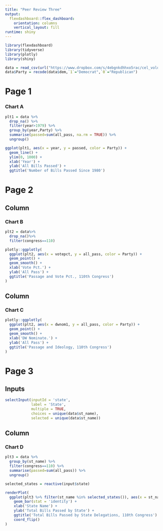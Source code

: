 ```yaml
---
title: "Peer Review Three"
output: 
  flexdashboard::flex_dashboard:
    orientation: columns
    vertical_layout: fill
runtime: shiny
---
```


```r

library(flexdashboard)
library(tidyverse)
library(plotly)
library(shiny)

data = read_csv(url("https://www.dropbox.com/s/4ebgnkdhhxo5rac/cel_volden_wiseman%20_coursera.csv?raw=1"))
data$Party = recode(data$dem,`1`="Democrat",`0`="Republican")

```


Page 1
======

### Chart A


```r

plt1 = data %>% 
  drop_na() %>%
  filter(year>1979) %>% 
  group_by(year,Party) %>% 
  summarise(passed=sum(all_pass, na.rm = TRUE)) %>%
  ungroup()

ggplot(plt1, aes(x = year, y = passed, color = Party)) +
  geom_line() +
  ylim(0, 1000) +
  xlab('Year') +
  ylab('All Bills Passed') +
  ggtitle('Number of Bills Passed Since 1980')

```



Page 2
======

Column
---

### Chart B

```r

plt2 = data%>%
  drop_na()%>%
  filter(congress==110)

plotly::ggplotly(
  ggplot(plt2, aes(x = votepct, y = all_pass, color = Party)) +
  geom_point() +
  geom_smooth() +
  xlab('Vote Pct.') +
  ylab('All Pass') +
  ggtitle('Passage and Vote Pct., 110th Congress')
)

```

Column
---

### Chart C

```r

plotly::ggplotly(
  ggplot(plt2, aes(x = dwnom1, y = all_pass, color = Party)) +
  geom_point() +
  geom_smooth() +
  xlab('DW Nominate.') +
  ylab('All Pass') +
  ggtitle('Passage and Ideology, 110th Congress')
)

```



Page 3
======

Inputs {.sidebar}
---

```r
selectInput(inputId = 'state',
            label = 'State',
            multiple = TRUE,
            choices = unique(data$st_name),
            selected = unique(data$st_name))
```

Column
---
### Chart D

```r

plt3 = data %>%
  group_by(st_name) %>%
  filter(congress==110) %>%
  summarise(passed=sum(all_pass)) %>%
  ungroup()

selected_states = reactive(input$state)

renderPlot(
  ggplot(plt3 %>% filter(st_name %in% selected_states()), aes(x = st_name, y = passed)) +
    geom_bar(stat = 'identity') +
    xlab('State Name') +
    ylab('Total Bills Passed by State') +
    ggtitle('Total Bills Passed by State Delegations, 110th Congress') +
    coord_flip()
)

```
